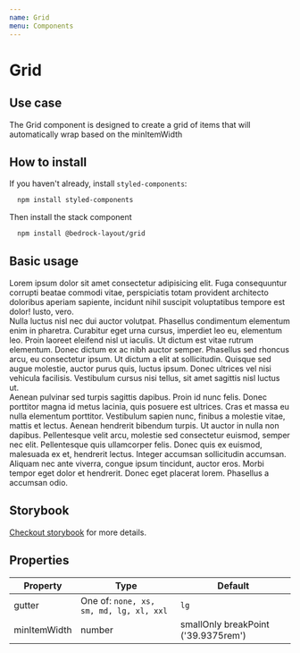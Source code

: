 ```yaml
---
name: Grid
menu: Components
---
```



# Grid

## Use case

The Grid component is designed to create a grid of items that will automatically wrap based on the minItemWidth

## How to install

If you haven't already, install `styled-components`:

```bash
  npm install styled-components
```

Then install the stack component

```bash
  npm install @bedrock-layout/grid
```

## Basic usage

<Playground>
  <Grid gutter="lg" minItemWidth={320}>
    <div>
      Lorem ipsum dolor sit amet consectetur adipisicing elit. Fuga consequuntur
      corrupti beatae commodi vitae, perspiciatis totam provident architecto
      doloribus aperiam sapiente, incidunt nihil suscipit voluptatibus tempore
      est dolor! Iusto, vero.
    </div>
    <div>
      Nulla luctus nisl nec dui auctor volutpat. Phasellus condimentum elementum
      enim in pharetra. Curabitur eget urna cursus, imperdiet leo eu, elementum
      leo. Proin laoreet eleifend nisl ut iaculis. Ut dictum est vitae rutrum
      elementum. Donec dictum ex ac nibh auctor semper. Phasellus sed rhoncus
      arcu, eu consectetur ipsum. Ut dictum a elit at sollicitudin. Quisque sed
      augue molestie, auctor purus quis, luctus ipsum. Donec ultrices vel nisi
      vehicula facilisis. Vestibulum cursus nisi tellus, sit amet sagittis nisl
      luctus ut.
    </div>
    <div>
      Aenean pulvinar sed turpis sagittis dapibus. Proin id nunc felis. Donec
      porttitor magna id metus lacinia, quis posuere est ultrices. Cras et massa
      eu nulla elementum porttitor. Vestibulum sapien nunc, finibus a molestie
      vitae, mattis et lectus. Aenean hendrerit bibendum turpis. Ut auctor in
      nulla non dapibus. Pellentesque velit arcu, molestie sed consectetur
      euismod, semper nec elit. Pellentesque quis ullamcorper felis. Donec quis
      ex euismod, malesuada ex et, hendrerit lectus. Integer accumsan
      sollicitudin accumsan. Aliquam nec ante viverra, congue ipsum tincidunt,
      auctor eros. Morbi tempor eget dolor et hendrerit. Donec eget placerat
      lorem. Phasellus a accumsan odio.
    </div>
  </Grid>
</Playground>

## Storybook

[Checkout storybook](https://storybook.bedrock-layout.dev/?path=/story/grid--basic) for more details.

## Properties

| Property     | Type                                    | Default                             |
| ------------ | --------------------------------------- | ----------------------------------- |
| gutter       | One of: `none, xs, sm, md, lg, xl, xxl` | `lg`                                |
| minItemWidth | number                                  | smallOnly breakPoint ('39.9375rem') |
